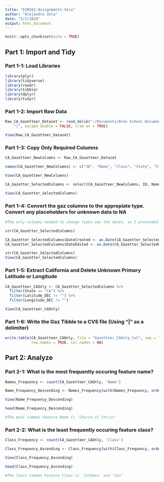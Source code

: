 ```yaml
---
title: "ESM262-Assignment1-Vela"
author: "Alejandro Vela"
date: "5/2/2018"
output: html_document
---
```


```r
knitr::opts_chunk$set(echo = TRUE)
```
## Part 1: Import and Tidy

### Part 1-1: Load Libraries


```r

library(plyr)
library(tidyverse)
library(readr)
library(tibble)
library(dplyr)
library(tidyr)


```
### Part 1-2: Import Raw Data

```r


Raw_CA_Gazetteer_Dataset <- read_delim("~/Documents/Bren School Documents/3-Spring Quarter 2018/ESM262-Computing for Environmental Sciences/Assignment1/CA_Features_20180401.txt", 
    "|", escape_double = FALSE, trim_ws = TRUE)

View(Raw_CA_Gazetteer_Dataset)

```

### Part 1-3: Copy Only Required Columns

```r

CA_Gazetteer_NewColumns <- Raw_CA_Gazetteer_Dataset

names(CA_Gazetteer_NewColumns) <- c("ID", "Name", "Class", "State", "State_ID", "County", "County_ID", "Latitude_DMS", "Longitude_DMS", "Latitude_DEC", "Longitude_DEC", "Latitude_DMS_SRC", "Longitude_DMS_SRC", "Latitude_DEC_SRC", "Longitude_DEC_SRC", "Elevation_MTS", "Elevation_FT", "MapName", "DateCreated", "DateEdited")

View(CA_Gazetteer_NewColumns)

CA_Gazetter_SelectedColumns <- select(CA_Gazetteer_NewColumns, ID, Name, Class, State, County, Latitude_DEC, Longitude_DEC, Latitude_DEC_SRC, Longitude_DEC_SRC, Elevation_MTS, MapName, DateCreated, DateEdited)

View(CA_Gazetter_SelectedColumns)
```

### Part 1-4: Convert the gaz columns to the appropiate type. Convert any placeholders for unknown data to NA

```r

#The only columns needed to change types was the dates, so I proceeded to change both dates columns.

str(CA_Gazetter_SelectedColumns)

CA_Gazetter_SelectedColumns$DateCreated <- as.Date(CA_Gazetter_SelectedColumns$DateCreated, format = "%m/%d/%Y")
CA_Gazetter_SelectedColumns$DateEdited <- as.Date(CA_Gazetter_SelectedColumns$DateEdited, format = "%m/%d/%Y")

str(CA_Gazetter_SelectedColumns)
View(CA_Gazetter_SelectedColumns)

```

### Part 1-5: Extract California and Delete Unknown Primary Latitude or Longitude

```r

CA_Gazetteer_CAOnly <- CA_Gazetter_SelectedColumns %>%
  filter(State == "CA") %>%
  filter(Latitude_DEC != "") %>%
  filter(Longitude_DEC != "")

View(CA_Gazetteer_CAOnly)

```

### Part 1-6: Write the Gaz Tibble to a CVS file (Using "|" as a delimiter)

```r

write.table(CA_Gazetteer_CAOnly, file = "Gazetteer_CAOnly.txt", sep = "|",
            row.names = TRUE, col.names = NA)

```

## Part 2: Analyze

### Part 2-1: What is the most frequently occuring feature name?

```r

Names_Frequency <- count(CA_Gazetteer_CAOnly, 'Name')

Name_Frequency_Descending <- Names_Frequency[with(Names_Frequency, order(-freq)),]

View(Name_Frequency_Descending)

head(Name_Frequency_Descending)

#The most common Feature Name is 'Church of Christ'

```
### Part 2-2: What is the least frequently occuring feature class?

```r

Class_Frequency <- count(CA_Gazetteer_CAOnly, 'Class')

Class_Frequency_Ascending <- Class_Frequency[with(Class_Frequency, order(freq)),]

View(Class_Frequency_Ascending)

head(Class_Frequency_Ascending)

#The least common Feature Class is 'Isthmus' and 'Sea'

```
